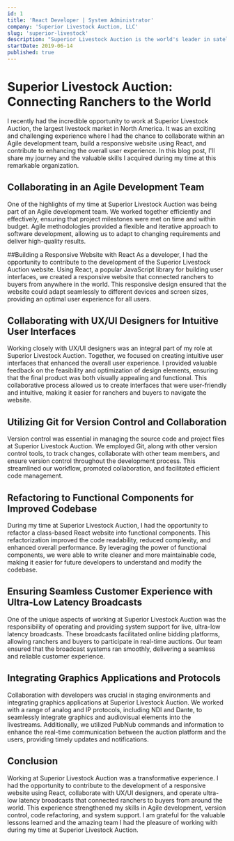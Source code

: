 ```yaml
---
id: 1
title: 'React Developer | System Administrator'
company: 'Superior Livestock Auction, LLC'
slug: 'superior-livestock'
description: "Superior Livestock Auction is the world's leader in satellite load-lot feeder and seedstock cattle auctions, and rural america television production."
startDate: 2019-06-14
published: true
---
```


# Superior Livestock Auction: Connecting Ranchers to the World

I recently had the incredible opportunity to work at Superior Livestock Auction, the largest livestock market in North America. It was an exciting and challenging experience where I had the chance to collaborate within an Agile development team, build a responsive website using React, and contribute to enhancing the overall user experience. In this blog post, I'll share my journey and the valuable skills I acquired during my time at this remarkable organization.

## Collaborating in an Agile Development Team

One of the highlights of my time at Superior Livestock Auction was being part of an Agile development team. We worked together efficiently and effectively, ensuring that project milestones were met on time and within budget. Agile methodologies provided a flexible and iterative approach to software development, allowing us to adapt to changing requirements and deliver high-quality results.

##Building a Responsive Website with React
As a developer, I had the opportunity to contribute to the development of the Superior Livestock Auction website. Using React, a popular JavaScript library for building user interfaces, we created a responsive website that connected ranchers to buyers from anywhere in the world. This responsive design ensured that the website could adapt seamlessly to different devices and screen sizes, providing an optimal user experience for all users.

## Collaborating with UX/UI Designers for Intuitive User Interfaces

Working closely with UX/UI designers was an integral part of my role at Superior Livestock Auction. Together, we focused on creating intuitive user interfaces that enhanced the overall user experience. I provided valuable feedback on the feasibility and optimization of design elements, ensuring that the final product was both visually appealing and functional. This collaborative process allowed us to create interfaces that were user-friendly and intuitive, making it easier for ranchers and buyers to navigate the website.

## Utilizing Git for Version Control and Collaboration

Version control was essential in managing the source code and project files at Superior Livestock Auction. We employed Git, along with other version control tools, to track changes, collaborate with other team members, and ensure version control throughout the development process. This streamlined our workflow, promoted collaboration, and facilitated efficient code management.

## Refactoring to Functional Components for Improved Codebase

During my time at Superior Livestock Auction, I had the opportunity to refactor a class-based React website into functional components. This refactorization improved the code readability, reduced complexity, and enhanced overall performance. By leveraging the power of functional components, we were able to write cleaner and more maintainable code, making it easier for future developers to understand and modify the codebase.

## Ensuring Seamless Customer Experience with Ultra-Low Latency Broadcasts

One of the unique aspects of working at Superior Livestock Auction was the responsibility of operating and providing system support for live, ultra-low latency broadcasts. These broadcasts facilitated online bidding platforms, allowing ranchers and buyers to participate in real-time auctions. Our team ensured that the broadcast systems ran smoothly, delivering a seamless and reliable customer experience.

## Integrating Graphics Applications and Protocols

Collaboration with developers was crucial in staging environments and integrating graphics applications at Superior Livestock Auction. We worked with a range of analog and IP protocols, including NDI and Dante, to seamlessly integrate graphics and audiovisual elements into the livestreams. Additionally, we utilized PubNub commands and information to enhance the real-time communication between the auction platform and the users, providing timely updates and notifications.

## Conclusion

Working at Superior Livestock Auction was a transformative experience. I had the opportunity to contribute to the development of a responsive website using React, collaborate with UX/UI designers, and operate ultra-low latency broadcasts that connected ranchers to buyers from around the world. This experience strengthened my skills in Agile development, version control, code refactoring, and system support. I am grateful for the valuable lessons learned and the amazing team I had the pleasure of working with during my time at Superior Livestock Auction.
